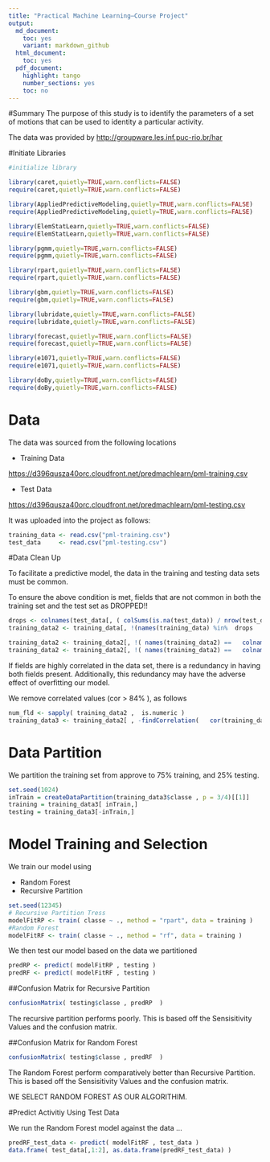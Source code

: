 ```yaml
---
title: "Practical Machine Learning—Course Project"
output:
  md_document:
    toc: yes
    variant: markdown_github
  html_document:
    toc: yes
  pdf_document:
    highlight: tango
    number_sections: yes
    toc: no
---
```


#Summary
The purpose of this study is to identify the parameters of a set of motions that can be used to identity a particular activity.

The data was provided by [http://groupware.les.inf.puc-rio.br/har](http://groupware.les.inf.puc-rio.br/har)

#Initiate Libraries

```r
#initialize library

library(caret,quietly=TRUE,warn.conflicts=FALSE)
require(caret,quietly=TRUE,warn.conflicts=FALSE)

library(AppliedPredictiveModeling,quietly=TRUE,warn.conflicts=FALSE)
require(AppliedPredictiveModeling,quietly=TRUE,warn.conflicts=FALSE)

library(ElemStatLearn,quietly=TRUE,warn.conflicts=FALSE)
require(ElemStatLearn,quietly=TRUE,warn.conflicts=FALSE)

library(pgmm,quietly=TRUE,warn.conflicts=FALSE)
require(pgmm,quietly=TRUE,warn.conflicts=FALSE)

library(rpart,quietly=TRUE,warn.conflicts=FALSE)
require(rpart,quietly=TRUE,warn.conflicts=FALSE)

library(gbm,quietly=TRUE,warn.conflicts=FALSE)
require(gbm,quietly=TRUE,warn.conflicts=FALSE)

library(lubridate,quietly=TRUE,warn.conflicts=FALSE)
require(lubridate,quietly=TRUE,warn.conflicts=FALSE)

library(forecast,quietly=TRUE,warn.conflicts=FALSE)
require(forecast,quietly=TRUE,warn.conflicts=FALSE)

library(e1071,quietly=TRUE,warn.conflicts=FALSE)
require(e1071,quietly=TRUE,warn.conflicts=FALSE)

library(doBy,quietly=TRUE,warn.conflicts=FALSE)
require(doBy,quietly=TRUE,warn.conflicts=FALSE)
```

# Data

The data was sourced from the following locations

* Training Data

[https://d396qusza40orc.cloudfront.net/predmachlearn/pml-training.csv](https://d396qusza40orc.cloudfront.net/predmachlearn/pml-training.csv)

* Test Data

[https://d396qusza40orc.cloudfront.net/predmachlearn/pml-testing.csv](https://d396qusza40orc.cloudfront.net/predmachlearn/pml-testing.csv)


It was uploaded into the project as follows: 
```r
training_data <- read.csv("pml-training.csv")
test_data     <- read.csv("pml-testing.csv")
```


#Data Clean Up


To facilitate a predictive model, the data in the training and testing data sets must be common.

To ensure the above condition is met, fields that are not common in both the training set and the test set as DROPPED!!
```r
drops <- colnames(test_data[, ( colSums(is.na(test_data)) / nrow(test_data) ) > 0.8 ] )
training_data2 <- training_data[, !(names(training_data) %in%  drops     )]

training_data2 <- training_data2[, !( names(training_data2) ==   colnames(test_data[1]))  ]
training_data2 <- training_data2[, !( names(training_data2) ==   colnames(test_data[3:6]))  ]

```

If fields are highly correlated in the data set, there is a redundancy in having both fields present. Additionally, this redundancy may have the adverse effect of overfitting our model.

We remove correlated values (cor > 84% ), as follows
```r
num_fld <- sapply( training_data2 ,  is.numeric )
training_data3 <- training_data2[ , -findCorrelation(   cor(training_data2[,num_fld])  , cutoff=.9  ) ]

```


# Data Partition 

We partition the training set from approve to 75% training, and 25% testing.

```r

set.seed(1024)
inTrain = createDataPartition(training_data3$classe , p = 3/4)[[1]]
training = training_data3[ inTrain,]
testing = training_data3[-inTrain,]
```

# Model Training and Selection

We train our model using 

* Random Forest
* Recursive Partition

```r

set.seed(12345)
# Recursive Partition Tress
modelFitRP <- train( classe ~ ., method = "rpart", data = training )
#Random Forest
modelFitRF <- train( classe ~ ., method = "rf", data = training )

```

We then test our model based on the data we partitioned

```r

predRP <- predict( modelFitRP , testing )
predRF <- predict( modelFitRF , testing )
```

##Confusion Matrix for Recursive Partition
```r
confusionMatrix( testing$classe , predRP  )
```

The recursive partition performs poorly. This is based off the Sensisitivity Values and the confusion matrix.


##Confusion Matrix for Random Forest
```r
confusionMatrix( testing$classe , predRF  )
```

The Random Forest perform comparatively better than Recursive Partition. This is based off the Sensisitivity Values and the confusion matrix.

WE SELECT RANDOM FOREST AS OUR ALGORITHIM.

#Predict Activitiy Using Test Data

We run the Random Forest model against the data ...
```r
predRF_test_data <- predict( modelFitRF , test_data )
data.frame( test_data[,1:2], as.data.frame(predRF_test_data) )
```




